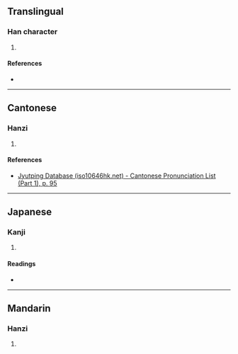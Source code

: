 {{character info/new}}
==Translingual==

===Han character===
{{Han char|rn=38|rad=女|as=13|sn=16|four=40437|canj=VITC|ids=⿰女廉}}

# {{defn|Han|sort=女13}}

====References====
* {{Han ref|kx=0272.150|dkj=06780|dj=0540.150|hdz=21085.020|uh=5B1A|ud=23322|bh=E95A|bd=59738}}

----

==Cantonese==

===Hanzi===
{{yue-hanzi|jyut=[[lim5]]|y=lim5}}

# {{defn|lang=yue|sort=女13}}

====References====
* [http://www.iso10646hk.net/jp/document/download.jsp Jyutping Database (iso10646hk.net) - Cantonese Pronunciation List (Part 1), p. 95]

----

==Japanese==

===Kanji===
{{ja-kanji|grade=|rs=女13}}

# {{defn|lang=ja|sort=女13}}

====Readings====
* {{ja-readings|on=[[れん]] (ren)|kun=}}

----

==Mandarin==

===Hanzi===
{{cmn-hanzi|pin=[[liǎn]] ([[lian3]])|wg=lien<sup>3</sup>}}

# {{defn|lang=cmn|sort=女13}}
